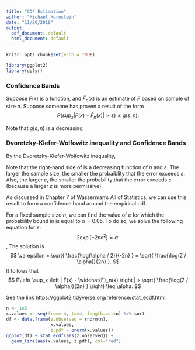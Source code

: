 ```yaml
---
title: "CDF Estimation"
author: "Michael Hornstein"
date: "11/20/2018"
output:
  pdf_document: default
  html_document: default
---
```


```r
knitr::opts_chunk$set(echo = TRUE)

library(ggplot2)
library(dplyr)
```

### Confidence Bands 

Suppose $F(x)$ is a function, and $\widehat{F}_n(x)$ is an estimate of $F$ based on sample of size $n$.  Suppose someone has proven a result of the form 
$$
  P\left( \sup_x \left| F(x) - \widehat{F}_n(x) \right| > \varepsilon \right) \leq g(\varepsilon, n).
$$

Note that $g(\varepsilon, n)$ is a decreasing 

### Dvoretzky-Kiefer-Wolfowitz inequality and Confidence Bands

By the Dvoretzky-Kiefer-Wolfowitz inequality, 
\begin{equation} \label{DKW}
P\left( \sup_x \left | F(x) - \widehat{F}_n(x) \right | > \varepsilon \right) \leq 2 \exp( - 2n \varepsilon^2).
\end{equation}

Note that the right-hand side of \eqref{DKW} is a decreasing function of $n$ and $\varepsilon$.  The larger the sample size, the smaller the probaiblity that the error exceeds $\varepsilon$.  Also, the larger $\varepsilon$, the smaller the probability that the error exceeds $\varepsilon$ (because a larger $\varepsilon$ is more permissive).  

As discussed in Chapter 7 of Wasserman's All of Statistics, we can use this result to form a confidence band around the empirical cdf.

For a fixed sample size $n$, we can find the value of $\varepsilon$ for which the probability bound in \eqref{DKW} is equal to $\alpha = 0.05$.  To do so, we solve the following equation for $\varepsilon$: 
$$
2\exp( - 2n \varepsilon^2) = \alpha.
$$, 
The solution is 
$$
\varepsilon = \sqrt{ \frac{\log(\alpha / 2)}{-2n} } = \sqrt{ \frac{\log(2 / \alpha)}{2n} }.
$$
It follows that 
$$
P\left( \sup_x \left | F(x) - \widehat{F}_n(x) \right | > \sqrt{ \frac{\log(2 / \alpha)}{2n} } \right) \leq \alpha.
$$



See the link https://ggplot2.tidyverse.org/reference/stat_ecdf.html.

```r
n <- 1e2
x.values <- seq(from=-4, to=4, length.out=n) %>% sort
df <- data.frame(z.observed = rnorm(n), 
                 x.values, 
                 z.pdf = pnorm(x.values))
ggplot(df) + stat_ecdf(aes(z.observed)) + 
  geom_line(aes(x.values, z.pdf), col="red")
```

